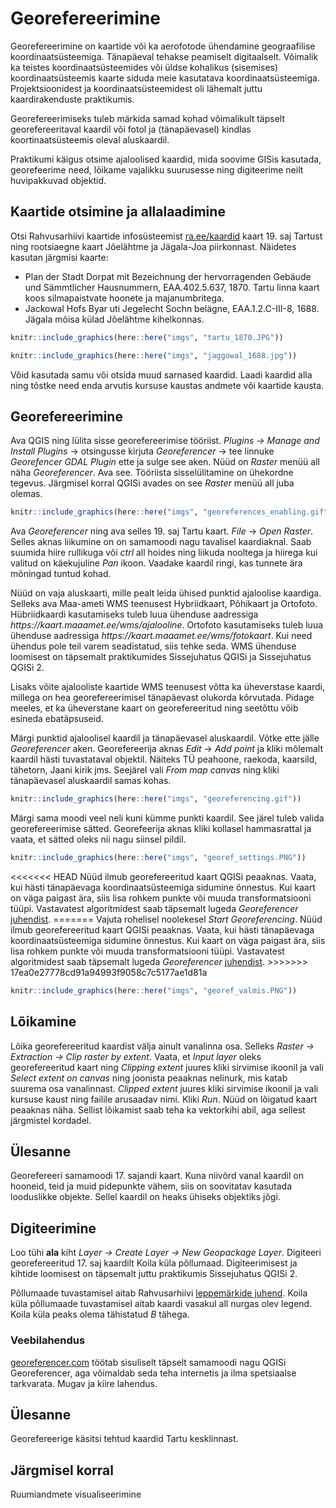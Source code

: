 # Georefereerimine {#georefereerimine}

Georefereerimine on kaartide või ka aerofotode ühendamine geograafilise koordinaatsüsteemiga. Tänapäeval tehakse peamiselt digitaalselt. Võimalik ka teistes koordinaatsüsteemides või üldse kohalikus (sisemises) koordinaatsüsteemis kaarte siduda meie kasutatava koordinaatsüsteemiga. Projektsioonidest ja koordinaatsüsteemidest oli lähemalt juttu kaardirakenduste praktikumis.

Georefereerimiseks tuleb märkida samad kohad võimalikult täpselt georefereeritaval kaardil või fotol ja (tänapäevasel) kindlas koortinaatsüsteemis oleval aluskaardil.  

Praktikumi käigus otsime ajaloolised kaardid, mida soovime GISis kasutada, georefeerime need, lõikame vajalikku suurusesse ning digiteerime neilt huvipakkuvad objektid. 

## Kaartide otsimine ja allalaadimine

Otsi Rahvusarhiivi kaartide infosüsteemist [ra.ee/kaardid](http://www.ra.ee/kaardid/) kaart 19. saj Tartust ning rootsiaegne kaart Jõelähtme ja Jägala-Joa piirkonnast. Näidetes kasutan järgmisi kaarte:

- Plan der Stadt Dorpat mit Bezeichnung der hervorragenden Gebäude und Sämmtlicher Hausnummern, EAA.402.5.637, 1870. Tartu linna kaart koos silmapaistvate hoonete ja majanumbritega.
- Jackowal Hofs Byar uti Jegelecht Sochn belägne, EAA.1.2.C-III-8, 1688. Jägala mõisa külad Jõelähtme kihelkonnas.


```r
knitr::include_graphics(here::here("imgs", "tartu_1870.JPG"))
```

```r
knitr::include_graphics(here::here("imgs", "jaggowal_1688.jpg"))
```

Võid kasutada samu või otsida muud sarnased kaardid. Laadi kaardid alla ning tõstke need enda arvutis kursuse kaustas andmete või kaartide kausta. 

## Georefereerimine

Ava QGIS ning lülita sisse georefereerimise tööriist. *Plugins -> Manage and Install Plugins* -> otsingusse kirjuta *Georeferencer* -> tee linnuke *Georefencer GDAL Plugin* ette ja sulge see aken. Nüüd on *Raster* menüü all näha *Georeferencer*. Ava see. Tööriista sisselülitamine on ühekordne tegevus. Järgmisel korral QGISi avades on see *Raster* menüü all juba olemas.

```r
knitr::include_graphics(here::here("imgs", "georeferences_enabling.gif"))
```

Ava *Georeferencer* ning ava selles 19. saj Tartu kaart. *File* -> *Open Raster*. Selles aknas liikumine on on samamoodi nagu tavalisel kaardiaknal. Saab suumida hiire rullikuga või *ctrl* all hoides ning liikuda nooltega ja hiirega kui valitud on käekujuline *Pan* ikoon. Vaadake kaardil ringi, kas tunnete ära mõningad tuntud kohad. 

Nüüd on vaja aluskaarti, mille pealt leida ühised punktid ajaloolise kaardiga. Selleks ava Maa-ameti WMS teenusest Hybriidkaart, Põhikaart ja Ortofoto. Hübriidkaardi kasutamiseks tuleb luua ühenduse aadressiga *https://kaart.maaamet.ee/wms/ajalooline*. Ortofoto kasutamiseks tuleb luua ühenduse aadressiga *https://kaart.maaamet.ee/wms/fotokaart*. Kui need ühendus pole teil varem seadistatud, siis tehke seda. WMS ühenduse loomisest on täpsemalt praktikumides Sissejuhatus QGISi ja Sissejuhatus QGISi 2. 

Lisaks võite ajalooliste kaartide WMS teenusest võtta ka üheverstase kaardi, millega on hea georefereerimisel tänapäevast olukorda kõrvutada. Pidage meeles, et ka üheverstane kaart on georefereeritud ning seetõttu võib esineda ebatäpsuseid.

Märgi punktid ajaloolisel kaardil ja tänapäevasel aluskaardil. Võtke ette jälle *Georeferencer* aken. Georefereerija aknas *Edit* -> *Add point* ja kliki mõlemalt kaardil hästi tuvastataval objektil. Näiteks TÜ peahoone, raekoda, kaarsild, tähetorn, Jaani kirik jms. Seejärel vali *From map canvas* ning kliki tänapäevasel aluskaardil samas kohas. 

```r
knitr::include_graphics(here::here("imgs", "georeferencing.gif"))
```

Märgi sama moodi veel neli kuni kümme punkti kaardil. See järel tuleb valida georefereerimise sätted. Georefeerija aknas kliki kollasel hammasrattal ja vaata, et sätted oleks nii nagu siinsel pildil.

```r
knitr::include_graphics(here::here("imgs", "georef_settings.PNG"))
```

<<<<<<< HEAD
Nüüd ilmub georefereeritud kaart QGISi peaaknas. Vaata, kui hästi tänapäevaga koordinaatsüsteemiga sidumine õnnestus. Kui kaart on väga paigast ära, siis lisa rohkem punkte või muuda transformatsiooni tüüpi. Vastavatest algoritmidest saab täpsemalt lugeda *Georeferencer* [juhendist](https://docs.qgis.org/2.8/en/docs/user_manual/plugins/plugins_georeferencer.html#available-transformation-algorithms).
=======
Vajuta rohelisel noolekesel *Start Georeferencing*. Nüüd ilmub georefereeritud kaart QGISi peaaknas. Vaata, kui hästi tänapäevaga koordinaatsüsteemiga sidumine õnnestus. Kui kaart on väga paigast ära, siis lisa rohkem punkte või muuda transformatsiooni tüüpi. Vastavatest algoritmidest saab täpsemalt lugeda *Georeferencer* [juhendist](https://docs.qgis.org/2.8/en/docs/user_manual/plugins/plugins_georeferencer.html#available-transformation-algorithms).
>>>>>>> 17ea0e27778cd91a94993f9058c7c5177ae1d81a

```r
knitr::include_graphics(here::here("imgs", "georef_valmis.PNG"))
```


## Lõikamine 

Lõika georefereeritud kaardist välja ainult vanalinna osa. Selleks *Raster → Extraction → Clip raster by extent*. Vaata, et *Input layer* oleks georefereeritud kaart ning *Clipping extent* juures kliki sirvimise ikoonil ja vali *Select extent on canvas* ning joonista peaaknas nelinurk, mis katab suurema osa vanalinnast. *Clipped extent* juures kliki sirvimise ikoonil ja vali kursuse kaust ning failile arusaadav nimi. Kliki *Run*. Nüüd on lõigatud kaart peaaknas näha. Sellist lõikamist saab teha ka vektorkihi abil, aga sellest järgmistel kordadel. 

## Ülesanne 

Georefereeri samamoodi 17. sajandi kaart. Kuna niivõrd vanal kaardil on hooneid, teid ja muid pidepunkte vähem, siis on soovitatav kasutada looduslikke objekte. Sellel kaardil on heaks ühiseks objektiks jõgi.

## Digiteerimine 

Loo tühi **ala** kiht *Layer → Create Layer → New Geopackage Layer*. Digiteeri georefereeritud 17. saj kaardilt Koila küla põllumaad. Digiteerimisest ja kihtide loomisest on täpsemalt juttu praktikumis Sissejuhatus QGISi 2. 

Põllumaade tuvastamisel aitab Rahvusarhiivi [leppemärkide juhend](http://www.ra.ee/kaardid/index.php/et/site/page?view=symbols). Koila küla põllumaade tuvastamisel aitab kaardi vasakul all nurgas olev legend. Koila küla peaks olema tähistatud *B* tähega.

### Veebilahendus

[georeferencer.com](http://www.georeferencer.com/) töötab sisuliselt täpselt samamoodi nagu QGISi Georeferencer, aga võimaldab seda teha internetis ja ilma spetsiaalse tarkvarata. Mugav ja kiire lahendus. 


## Ülesanne

Georefereerige käsitsi tehtud kaardid Tartu kesklinnast.

## Järgmisel korral

Ruumiandmete visualiseerimine